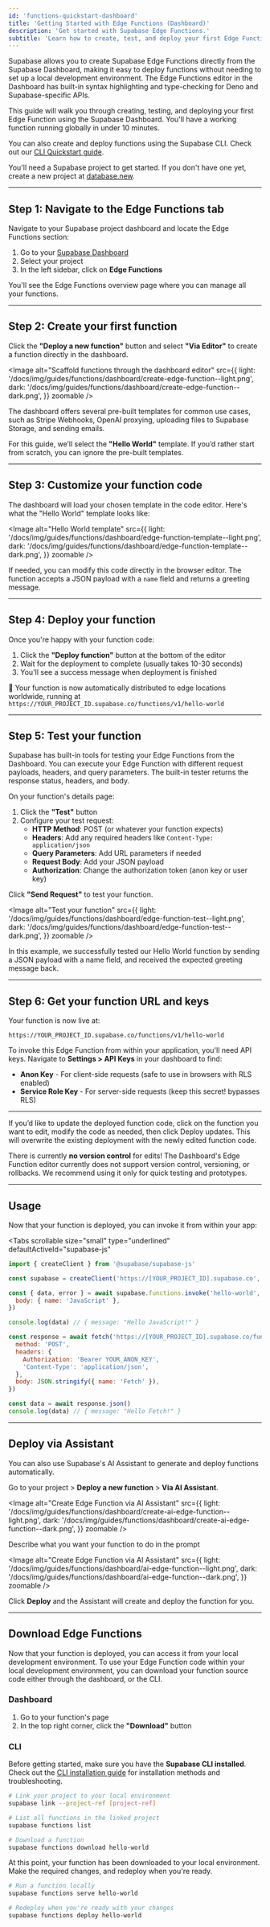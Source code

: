 ```yaml
---
id: 'functions-quickstart-dashboard'
title: 'Getting Started with Edge Functions (Dashboard)'
description: 'Get started with Supabase Edge Functions.'
subtitle: 'Learn how to create, test, and deploy your first Edge Function using the Supabase Dashboard.'
---
```


Supabase allows you to create Supabase Edge Functions directly from the Supabase Dashboard, making it easy to deploy functions without needing to set up a local development environment. The Edge Functions editor in the Dashboard has built-in syntax highlighting and type-checking for Deno and Supabase-specific APIs.

This guide will walk you through creating, testing, and deploying your first Edge Function using the Supabase Dashboard. You'll have a working function running globally in under 10 minutes.

<Admonition type="tip" label="Prefer using the CLI?">

You can also create and deploy functions using the Supabase CLI. Check out our [CLI Quickstart guide](/docs/guides/functions/quickstart).

</Admonition>

<Admonition type="note" label="New to Supabase?">

You'll need a Supabase project to get started. If you don't have one yet, create a new project at [database.new](https://database.new/).

</Admonition>

---

## Step 1: Navigate to the Edge Functions tab

Navigate to your Supabase project dashboard and locate the Edge Functions section:

1. Go to your [Supabase Dashboard](https://supabase.com/dashboard)
2. Select your project
3. In the left sidebar, click on **Edge Functions**

You'll see the Edge Functions overview page where you can manage all your functions.

---

## Step 2: Create your first function

Click the **"Deploy a new function"** button and select **"Via Editor"** to create a function directly in the dashboard.

<Image
  alt="Scaffold functions through the dashboard editor"
  src={{
    light: '/docs/img/guides/functions/dashboard/create-edge-function--light.png',
    dark: '/docs/img/guides/functions/dashboard/create-edge-function--dark.png',
  }}
  zoomable
/>

<Admonition type="note" label="Pre-built templates">

The dashboard offers several pre-built templates for common use cases, such as Stripe Webhooks, OpenAI proxying, uploading files to Supabase Storage, and sending emails.

For this guide, we’ll select the **"Hello World"** template. If you’d rather start from scratch, you can ignore the pre-built templates.

</Admonition>

---

## Step 3: Customize your function code

The dashboard will load your chosen template in the code editor. Here's what the "Hello World" template looks like:

<Image
  alt="Hello World template"
  src={{
    light: '/docs/img/guides/functions/dashboard/edge-function-template--light.png',
    dark: '/docs/img/guides/functions/dashboard/edge-function-template--dark.png',
  }}
  zoomable
/>

If needed, you can modify this code directly in the browser editor. The function accepts a JSON payload with a `name` field and returns a greeting message.

---

## Step 4: Deploy your function

Once you're happy with your function code:

1. Click the **"Deploy function"** button at the bottom of the editor
2. Wait for the deployment to complete (usually takes 10-30 seconds)
3. You'll see a success message when deployment is finished

🚀 Your function is now automatically distributed to edge locations worldwide, running at `https://YOUR_PROJECT_ID.supabase.co/functions/v1/hello-world`

---

## Step 5: Test your function

Supabase has built-in tools for testing your Edge Functions from the Dashboard. You can execute your Edge Function with different request payloads, headers, and query parameters. The built-in tester returns the response status, headers, and body.

On your function's details page:

1. Click the **"Test"** button
2. Configure your test request:
   - **HTTP Method**: POST (or whatever your function expects)
   - **Headers**: Add any required headers like `Content-Type: application/json`
   - **Query Parameters**: Add URL parameters if needed
   - **Request Body**: Add your JSON payload
   - **Authorization**: Change the authorization token (anon key or user key)

Click **"Send Request"** to test your function.

<Image
  alt="Test your function"
  src={{
    light: '/docs/img/guides/functions/dashboard/edge-function-test--light.png',
    dark: '/docs/img/guides/functions/dashboard/edge-function-test--dark.png',
  }}
  zoomable
/>

In this example, we successfully tested our Hello World function by sending a JSON payload with a name field, and received the expected greeting message back.

---

## Step 6: Get your function URL and keys

Your function is now live at:

```
https://YOUR_PROJECT_ID.supabase.co/functions/v1/hello-world
```

To invoke this Edge Function from within your application, you'll need API keys. Navigate to **Settings > API Keys** in your dashboard to find:

- **Anon Key** - For client-side requests (safe to use in browsers with RLS enabled)
- **Service Role Key** - For server-side requests (keep this secret! bypasses RLS)

---

If you’d like to update the deployed function code, click on the function you want to edit, modify the code as needed, then click Deploy updates. This will overwrite the existing deployment with the newly edited function code.

<Admonition type="caution" label="No version control">

There is currently **no version control** for edits! The Dashboard's Edge Function editor currently does not support version control, versioning, or rollbacks. We recommend using it only for quick testing and prototypes.

</Admonition>

---

## Usage

Now that your function is deployed, you can invoke it from within your app:

<Tabs
  scrollable
  size="small"
  type="underlined"
  defaultActiveId="supabase-js"
>

<TabPanel id="supabase-js" label="Supabase Client">

```jsx
import { createClient } from '@supabase/supabase-js'

const supabase = createClient('https://[YOUR_PROJECT_ID].supabase.co', 'YOUR_ANON_KEY')

const { data, error } = await supabase.functions.invoke('hello-world', {
  body: { name: 'JavaScript' },
})

console.log(data) // { message: "Hello JavaScript!" }
```

</TabPanel>

<TabPanel id="fetch" label="Fetch API">

```jsx
const response = await fetch('https://[YOUR_PROJECT_ID].supabase.co/functions/v1/hello-world', {
  method: 'POST',
  headers: {
    Authorization: 'Bearer YOUR_ANON_KEY',
    'Content-Type': 'application/json',
  },
  body: JSON.stringify({ name: 'Fetch' }),
})

const data = await response.json()
console.log(data) // { message: "Hello Fetch!" }
```

</TabPanel>

</Tabs>

---

## Deploy via Assistant

You can also use Supabase's AI Assistant to generate and deploy functions automatically.

Go to your project > **Deploy a new function** > **Via AI Assistant**.

<Image
  alt="Create Edge Function via AI Assistant"
  src={{
    light: '/docs/img/guides/functions/dashboard/create-ai-edge-function--light.png',
    dark: '/docs/img/guides/functions/dashboard/create-ai-edge-function--dark.png',
  }}
  zoomable
/>

Describe what you want your function to do in the prompt

<Image
  alt="Create Edge Function via AI Assistant"
  src={{
    light: '/docs/img/guides/functions/dashboard/ai-edge-function--light.png',
    dark: '/docs/img/guides/functions/dashboard/ai-edge-function--dark.png',
  }}
  zoomable
/>

Click **Deploy** and the Assistant will create and deploy the function for you.

---

## Download Edge Functions

Now that your function is deployed, you can access it from your local development environment. To use your Edge Function code within your local development environment, you can download your function source code either through the dashboard, or the CLI.

### Dashboard

1. Go to your function's page
2. In the top right corner, click the **"Download"** button

### CLI

<Admonition type="note" label="CLI not installed?">

Before getting started, make sure you have the **Supabase CLI installed**. Check out the [CLI installation guide](/docs/guides/cli) for installation methods and troubleshooting.

</Admonition>

```bash
# Link your project to your local environment
supabase link --project-ref [project-ref]

# List all functions in the linked project
supabase functions list

# Download a function
supabase functions download hello-world
```

At this point, your function has been downloaded to your local environment. Make the required changes, and redeploy when you're ready.

```bash
# Run a function locally
supabase functions serve hello-world

# Redeploy when you're ready with your changes
supabase functions deploy hello-world
```
